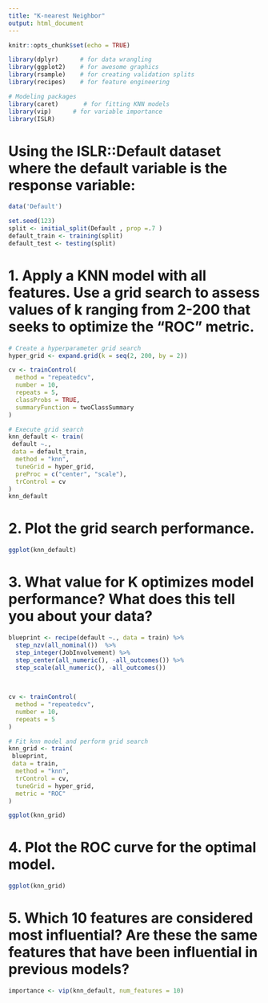 ```yaml
---
title: "K-nearest Neighbor"
output: html_document
---
```


```r
knitr::opts_chunk$set(echo = TRUE)

library(dplyr)      # for data wrangling
library(ggplot2)    # for awesome graphics
library(rsample)    # for creating validation splits
library(recipes)    # for feature engineering

# Modeling packages
library(caret)       # for fitting KNN models
library(vip)      # for variable importance
library(ISLR)

```


# Using the ISLR::Default dataset where the default variable is the response variable:

```r
data('Default')

set.seed(123)
split <- initial_split(Default , prop =.7 )
default_train <- training(split)
default_test <- testing(split)
```

# 1. Apply a KNN model with all features. Use a grid search to assess values of k ranging from 2-200 that seeks to optimize the “ROC” metric.
```r


# Create a hyperparameter grid search
hyper_grid <- expand.grid(k = seq(2, 200, by = 2))

cv <- trainControl(
  method = "repeatedcv", 
  number = 10, 
  repeats = 5,
  classProbs = TRUE,                 
  summaryFunction = twoClassSummary
)

# Execute grid search
knn_default <- train(
 default ~.,
 data = default_train,
  method = "knn",
  tuneGrid = hyper_grid,
  preProc = c("center", "scale"),
  trControl = cv
)
knn_default

```

# 2. Plot the grid search performance.
```r

ggplot(knn_default)
```

# 3. What value for K optimizes model performance? What does this tell you about your data?

```r


blueprint <- recipe(default ~., data = train) %>%
  step_nzv(all_nominal())  %>%
  step_integer(JobInvolvement) %>%
  step_center(all_numeric(), -all_outcomes()) %>%
  step_scale(all_numeric(), -all_outcomes()) 
  

  
cv <- trainControl(
  method = "repeatedcv", 
  number = 10, 
  repeats = 5
)

# Fit knn model and perform grid search
knn_grid <- train(
 blueprint, 
 data = train,
  method = "knn", 
  trControl = cv, 
  tuneGrid = hyper_grid,
  metric = "ROC"
)

ggplot(knn_grid)
```

# 4. Plot the ROC curve for the optimal model.
```r

ggplot(knn_grid)
```

# 5. Which 10 features are considered most influential? Are these the same features that have been influential in previous models?
```r

importance <- vip(knn_default, num_features = 10)
```

